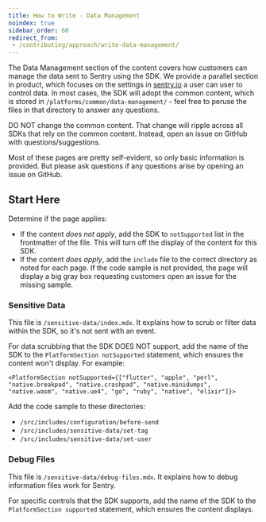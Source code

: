 ```yaml
---
title: How to Write - Data Management
noindex: true
sidebar_order: 60
redirect_from:
 - /contributing/approach/write-data-management/
---
```


The Data Management section of the content covers how customers can manage the data sent to Sentry using the SDK. We provide a parallel section in product, which focuses on the settings in [sentry.io](http://sentry.io) a user can user to control data. In most cases, the SDK will adopt the common content, which is stored in `/platforms/common/data-management/` - feel free to peruse the files in that directory to answer any questions.

<Alert >

DO NOT change the common content. That change will ripple across all SDKs that rely on the common content. Instead, open an issue on  GitHub with questions/suggestions.

</Alert >

Most of these pages are pretty self-evident, so only basic information is provided. But please ask questions if any questions arise by opening an issue on GitHub.

## Start Here

Determine if the page applies:

- If the content *does not apply*, add the SDK to `notSupported` list in the frontmatter of the file. This will turn off the display of the content for this SDK.
- If the content *does apply*, add the `include` file to the correct directory as noted for each page. If the code sample is not provided, the page will display a big gray box requesting customers open an issue for the missing sample.


### Sensitive Data

This file is `/sensitive-data/index.mdx`. It explains how to scrub or filter data within the SDK, so it's not sent with an event.

For data scrubbing that the SDK DOES NOT support, add the name of the SDK to the `PlatformSection notSupported` statement, which ensures the content won't display. For example:

`<PlatformSection notSupported={["flutter", "apple", "perl", "native.breakpad", "native.crashpad", "native.minidumps", "native.wasm", "native.ue4", "go", "ruby", "native", "elixir"]}>`

Add the code sample to these directories:

- `/src/includes/configuration/before-send`
- `/src/includes/sensitive-data/set-tag`
- `/src/includes/sensitive-data/set-user`

### Debug Files

This file is `/sensitive-data/debug-files.mdx`. It explains how to debug information files work for Sentry.

For specific controls that the SDK supports, add the name of the SDK to the `PlatformSection supported` statement, which ensures the content displays.

